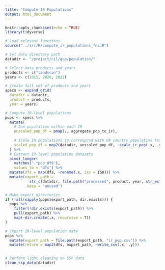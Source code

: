 ```yaml
---
title: "Compute IR Populations"
output: html_document
---
```


```r
knitr::opts_chunk$set(echo = TRUE)
library(tidyverse)

# Load relevant functions
source("../src/R/compute_ir_populations_fns.R")

# Set data directory path
datadir <- "/project/cil/gcp/population/"

# Select data products and years
products <- c("landscan")
years <- c(2015, 2020, 2022)
```

```r
# Create full set of products and years
specs <- expand_grid(
  datadir = datadir,
  product = products, 
  year = years)

# Compute IR-level populations
pops <- specs %>% 
  mutate(
    # Sum population within each IR
    unscaled_pop_df = pmap(., aggregate_pop_to_ir),
    
    # Scale IR populations to correspond with UN country population totals
    scaled_pop_df = map2(datadir, unscaled_pop_df, ~scale_ir_pop(.x, .y))
  ) %>% 
  # Extract IR-level population datasets
  pivot_longer(
    matches(".*pop_df$"), 
    values_to = "dfs") %>% 
  mutate(dfs = map(dfs, ~rename(.x, iso = ISO))) %>%
  mutate(export_path = 
           str_c(datadir, file.path("processed", product, year, str_extract(name, "[a-z]+"))),
         .keep = "unused")

# Make export directories
if (!all(sapply(pops$export_path, dir.exists))) {
  pops %>% 
    filter(!dir.exists(export_path)) %>% 
    pull(export_path) %>% 
    map(~dir.create(.x, recursive = T))
}

# Export IR-level population data 
pops %>% 
  mutate(export_path = file.path(export_path, "ir_pop.csv")) %>% 
  mutate(return = map2(dfs, export_path, ~write_csv(.x, .y)))
 
```


```r
# Perform light cleaning on SSP data
clean_ssp_data(datadir)
```

